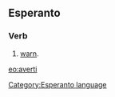 ==Esperanto==
===Verb===
# [[warn]].

[[eo:averti]]
[[Category:Esperanto language]]
{{Universala Vortaro}}